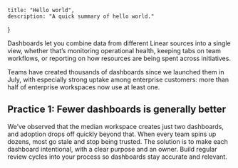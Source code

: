     title: "Hello world",
    description: "A quick summary of hello world."
}

Dashboards let you combine data from different Linear sources into a single view, whether that’s monitoring operational
health, keeping tabs on team workflows, or reporting on how resources are being spent across initiatives.

Teams have created thousands of dashboards since we launched them in July, with especially strong
uptake among enterprise customers: more than half of enterprise workspaces now use at least one.


## Practice 1: Fewer dashboards is generally better

We’ve observed that the median workspace creates just two dashboards, and adoption drops off quickly beyond that. When every team spins up dozens, most go stale and stop being trusted. The solution is to make each dashboard intentional, with a clear purpose and an owner. Build regular review cycles into your process so dashboards stay accurate and relevant.